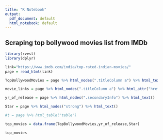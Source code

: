 ```yaml
---
title: "R Notebook"
output:
  pdf_document: default
  html_notebook: default
---
```


## Scraping top bollywood movies list from IMDb
```r
library(rvest)
library(dplyr)

link="https://www.imdb.com/india/top-rated-indian-movies/"
page = read_html(link)

TopBollywoodMovies = page %>% html_nodes(".titleColumn a") %>% html_text()

movie_links = page %>% html_nodes(".titleColumn a") %>% html_attr("href") %>% paste("https://www.imdb.com/", .,sep = "")

yr_of_release = page %>% html_nodes(".secondaryInfo") %>% html_text()

Star = page %>% html_nodes("strong") %>% html_text()

#t = page %>% html_table("table")

top_movies = data.frame(TopBollywoodMovies,yr_of_release,Star)

top_movies
```
